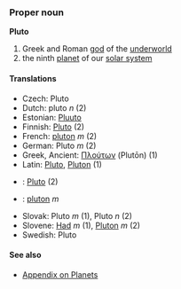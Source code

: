 === Proper noun ===
'''Pluto'''

# Greek and Roman [[god]] of the [[underworld]]
# the ninth [[planet]] of our [[solar system]]

==== Translations ====
*Czech: Pluto
*Dutch: pluto ''n'' (2)
*Estonian: [[Pluuto]]
*Finnish: [[Pluto]] (2)
*French: [[pluton]] ''m'' (2)
*German: Pluto ''m'' (2)
*Greek, Ancient: [[Πλούτων]] (Plutōn) (1)
*Latin: [[Pluto]], [[Pluton]] (1)
*{{ms}}: [[Pluto]] (2)
*{{pl}}: [[pluton]] ''m''
*Slovak: Pluto ''m'' (1), Pluto ''n'' (2)
*Slovene: [[Had]] ''m'' (1), [[Pluton]] ''m'' (2)
*Swedish: Pluto

==== See also ====
*[[Wiktionary_Appendix:Planets|Appendix on Planets]]